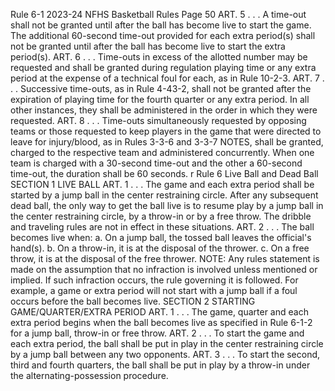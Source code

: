 Rule 6-1 2023-24 NFHS Basketball Rules Page 50 ART. 5 . . . A time-out shall not be granted until after the ball has become live to start the game. The additional 60-second time-out provided for each extra period(s) shall not be granted until after the ball has become live to start the extra period(s). ART. 6 . . . Time-outs in excess of the allotted number may be requested and shall be granted during regulation playing time or any extra period at the expense of a technical foul for each, as in Rule 10-2-3. ART. 7 . . . Successive time-outs, as in Rule 4-43-2, shall not be granted after the expiration of playing time for the fourth quarter or any extra period. In all other instances, they shall be administered in the order in which they were requested. ART. 8 . . . Time-outs simultaneously requested by opposing teams or those requested to keep players in the game that were directed to leave for injury/blood, as in Rules 3-3-6 and 3-3-7 NOTES, shall be granted, charged to the respective team and administered concurrently. When one team is charged with a 30-second time-out and the other a 60-second time-out, the duration shall be 60 seconds. r Rule 6 Live Ball and Dead Ball SECTION 1 LIVE BALL ART. 1 . . . The game and each extra period shall be started by a jump ball in the center restraining circle. After any subsequent dead ball, the only way to get the ball live is to resume play by a jump ball in the center restraining circle, by a throw-in or by a free throw. The dribble and traveling rules are not in effect in these situations. ART. 2 . . . The ball becomes live when: a. On a jump ball, the tossed ball leaves the official's hand(s). b. On a throw-in, it is at the disposal of the thrower. c. On a free throw, it is at the disposal of the free thrower. NOTE: Any rules statement is made on the assumption that no infraction is involved unless mentioned or implied. If such infraction occurs, the rule governing it is followed. For example, a game or extra period will not start with a jump ball if a foul occurs before the ball becomes live. SECTION 2 STARTING GAME/QUARTER/EXTRA PERIOD ART. 1 . . . The game, quarter and each extra period begins when the ball becomes live as specified in Rule 6-1-2 for a jump ball, throw-in or free throw. ART. 2 . . . To start the game and each extra period, the ball shall be put in play in the center restraining circle by a jump ball between any two opponents. ART. 3 . . . To start the second, third and fourth quarters, the ball shall be put in play by a throw-in under the alternating-possession procedure.